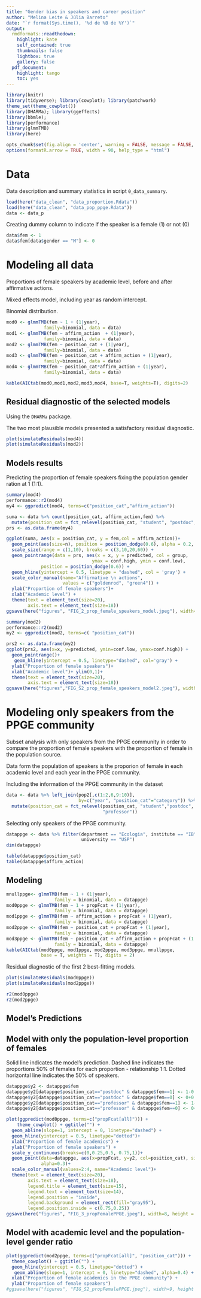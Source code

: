 ```yaml
---
title: "Gender bias in speakers and career position"
author: "Melina Leite & Júlia Barreto"
date: "`r format(Sys.time(), '%d de %B de %Y')`"
output:
  rmdformats::readthedown:
    highlight: kate
    self_contained: true
    thumbnails: false
    lightbox: true
    gallery: false
  pdf_document:
    highlight: tango
    toc: yes
---
```

```r
library(knitr)
library(tidyverse); library(cowplot); library(patchwork)
theme_set(theme_cowplot())
library(DHARMa); library(ggeffects)
library(bbmle);
library(performance)
library(glmmTMB)
library(here)

opts_chunk$set(fig.align = 'center', warning = FALSE, message = FALSE, error = FALSE, echo=T, cache=F)
options(formatR.arrow = TRUE, width = 90, help_type = "html")
```

# Data

Data description and summary statistics in script `0_data_summary`.

```r
load(here("data_clean", "data_proportion.Rdata"))
load(here("data_clean", "data_pop_ppge.Rdata"))
data <- data_p
```


Creating dummy column to indicate if the speaker is a female (1) or not (0)
```r
data$fem <- 1
data$fem[data$gender == "M"] <- 0 
```


# Modeling all data

Proportions of female speakers by academic level, before and after affirmative actions.

Mixed effects model, including year as random intercept.

Binomial distribution.

```r
mod0 <- glmmTMB(fem ~ 1 + (1|year), 
              family=binomial, data = data)
mod1 <- glmmTMB(fem ~ affirm_action  + (1|year), 
              family=binomial, data = data)
mod2 <- glmmTMB(fem ~ position_cat + (1|year), 
              family=binomial, data = data)
mod3 <- glmmTMB(fem ~ position_cat + affirm_action + (1|year), 
              family=binomial, data = data)
mod4 <- glmmTMB(fem ~ position_cat*affirm_action + (1|year), 
              family=binomial, data = data)

kable(AICtab(mod0,mod1,mod2,mod3,mod4, base=T, weights=T), digits=2)
```

## Residual diagnostic of the selected models

Using the `DHARMa` package.

The two most plausible models presented a satisfactory residual diagnostic.

```r
plot(simulateResiduals(mod4))
plot(simulateResiduals(mod2))
```

## Models results

Predicting the proportion of female speakers fixing the population gender ration at 1 (1:1).

```r
summary(mod4)
performance::r2(mod4)
my4 <- ggpredict(mod4, terms=c("position_cat","affirm_action"))
```


```r
suma <- data %>% count(position_cat, affirm_action,fem) %>%
  mutate(position_cat = fct_relevel(position_cat, "student", "postdoc", "professor"))
prs <- as.data.frame(my4)

ggplot(suma, aes(x = position_cat, y = fem,col = affirm_action))+
  geom_point(aes(size=n), position = position_dodge(0.6), alpha = 0.2, show_guides = F) +
  scale_size(range = c(1,10), breaks = c(3,10,20,60)) +
  geom_pointrange(data = prs, aes(x = x, y = predicted, col = group,
                                ymax = conf.high, ymin = conf.low), 
             position = position_dodge(0.6)) +
  geom_hline(yintercept = 0.5, linetype = "dashed", col = 'gray') +
  scale_color_manual(name="Affirmative \n actions", 
                     values = c("goldenrod", "green4")) +
  ylab("Proportion of female speakers")+
  xlab("Academic level") +
  theme(text = element_text(size=20),
        axis.text = element_text(size=18))
ggsave(here("figures", "FIG_2_prop_female_speakers_model.jpeg"), width=9, height = 6)  
```

```r
summary(mod2)
performance::r2(mod2)
my2 <- ggpredict(mod2, terms=c( "position_cat"))
```


```r
prs2 <- as.data.frame(my2)
ggplot(prs2, aes(x=x, y=predicted, ymin=conf.low, ymax=conf.high)) +
  geom_pointrange()+
   geom_hline(yintercept = 0.5, linetype="dashed", col='gray') +
  ylab("Proportion of female speakers")+
  xlab("Academic level")+ ylim(0,1)+
  theme(text = element_text(size=20),
        axis.text = element_text(size=18))
ggsave(here("figures","FIG_S2_prop_female_speakers_model2.jpeg"), width=9, height = 6)  
```

# Modeling only speakers from the PPGE community

Subset analysis with only speakers from the PPGE community in order to compare the proportion of female speakers with the proportion of female in the population source.

Data form the population of speakers is the proporion of female in each academic level and each year in the PPGE community.

Including the information of the PPGE community in the dataset
```r
data <- data %>% left_join(pop2[,c(1:2,6,9:10)], 
                           by=c("year", "position_cat"="category")) %>%
  mutate(position_cat = fct_relevel(position_cat, "student","postdoc",
                                    "professor"))
```

Selecting only speakers of the PPGE community.
```r
datappge <- data %>% filter(department == "Ecologia", institute == "IB",
                            university == "USP")
dim(datappge)
```

```r
table(datappge$position_cat)
table(datappge$affirm_action)
```



## Modeling

```r
mnullppge<- glmmTMB(fem ~ 1 + (1|year), 
                  family = binomial, data = datappge)
mod0ppge <- glmmTMB(fem ~ 1 + propFcat + (1|year), 
                  family = binomial, data = datappge)
mod1ppge <- glmmTMB(fem ~ affirm_action + propFcat + (1|year), 
                  family = binomial, data = datappge)
mod2ppge <- glmmTMB(fem ~ position_cat + propFcat + (1|year), 
                  family = binomial, data = datappge)
mod3ppge <- glmmTMB(fem ~ position_cat + affirm_action + propFcat + (1|year), 
                  family = binomial, data = datappge)
kable(AICtab(mod0ppge, mod1ppge, mod2ppge, mod3ppge, mnullppge,
             base = T, weights = T), digits = 2)
```



Residual diagnostic of the first 2 best-fitting models.

```r
plot(simulateResiduals(mod0ppge))
plot(simulateResiduals(mod2ppge))
```


```r
r2(mod0ppge)
r2(mod2ppge)
```


## Model's Predictions

## Model with only the population-level proportion of females

Solid line indicates the model's prediction.
Dashed line indicates the proportions 50% of females for each proportion - relationship 1:1. 
Dotted horizontal line indicates the 50% of speakers.

```r
datappge$y2 <- datappge$fem
datappge$y2[datappge$position_cat=="postdoc" & datappge$fem==1] <- 1-0.02 
datappge$y2[datappge$position_cat=="postdoc" & datappge$fem==0] <- 0+0.02 
datappge$y2[datappge$position_cat=="professor" & datappge$fem==1] <- 1-0.04 
datappge$y2[datappge$position_cat=="professor" & datappge$fem==0] <- 0+0.04 
```

```r
plot(ggpredict(mod0ppge, terms=c("propFcat[all]"))) +
    theme_cowplot() + ggtitle("") +
  geom_abline(slope=1, intercept = 0, linetype="dashed") +
  geom_hline(yintercept = 0.5, linetype="dotted")+
  xlab("Proportion of female academics") +
  ylab("Proportion of female speakers") +
  scale_y_continuous(breaks=c(0,0.25,0.5, 0.75,1))+
  geom_point(data=datappge, aes(x=propFcat, y=y2, col=position_cat), size=4,
             alpha=0.3)+
  scale_color_manual(values=2:4, name="Academic level")+
  theme(text = element_text(size=20),
        axis.text = element_text(size=18),
        legend.title = element_text(size=15),
        legend.text = element_text(size=14),
        legend.position = "inside",
        legend.background = element_rect(fill="gray95"),
        legend.position.inside = c(0.75,0.25))
ggsave(here("figures", "FIG_3_propFemalePPGE.jpeg"), width=8, height = 7)
```

## Model with academic level and the population-level gender ratio

```r
plot(ggpredict(mod2ppge, terms=c("propFcat[all]", "position_cat"))) +
  theme_cowplot() + ggtitle("") +
  geom_hline(yintercept = 0.5, linetype="dotted") +
   geom_abline(slope=1, intercept = 0, linetype="dashed", alpha=0.4) +
  xlab("Proportion of female academics in the PPGE community") +
  ylab("Proportion of female speakers")
#ggsave(here("figures", "FIG_S2_propFemalePPGE.jpeg"), width=9, height = 6)
```

